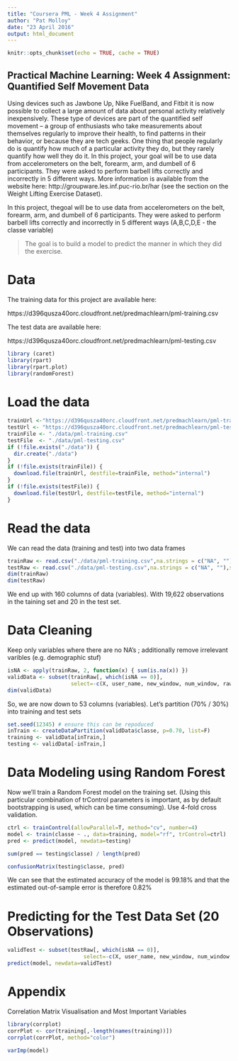 ```yaml
---
title: "Coursera PML - Week 4 Assignment"
author: "Pat Molloy"
date: "23 April 2016"
output: html_document
---
```


```r
knitr::opts_chunk$set(echo = TRUE, cache = TRUE)
```

## Practical Machine Learning: Week 4 Assignment: Quantified Self Movement Data

Using devices such as Jawbone Up, Nike FuelBand, and Fitbit it is now possible to collect a large amount of data about personal activity relatively inexpensively. These type of devices are part of the quantified self movement – a group of enthusiasts who take measurements about themselves regularly to improve their health, to find patterns in their behavior, or because they are tech geeks. One thing that people regularly do is quantify how much of a particular activity they do, but they rarely quantify how well they do it. In this project, your goal will be to use data from accelerometers on the belt, forearm, arm, and dumbell of 6 participants. They were asked to perform barbell lifts correctly and incorrectly in 5 different ways. More information is available from the website here: http://groupware.les.inf.puc-rio.br/har (see the section on the Weight Lifting Exercise Dataset).

In this project, thegoal will be to use data from accelerometers on the belt, forearm, arm, and dumbell of 6 participants. They were asked to perform barbell lifts correctly and incorrectly in 5 different ways (A,B,C,D,E - the classe variable)

> The goal is to build a model to predict the manner in which they did the exercise.

# Data

The training data for this project are available here:

https://d396qusza40orc.cloudfront.net/predmachlearn/pml-training.csv

The test data are available here:

https://d396qusza40orc.cloudfront.net/predmachlearn/pml-testing.csv

```r
library (caret)
library(rpart)
library(rpart.plot)
library(randomForest)
```

# Load the data

```r
trainUrl <-"https://d396qusza40orc.cloudfront.net/predmachlearn/pml-training.csv"
testUrl <- "https://d396qusza40orc.cloudfront.net/predmachlearn/pml-testing.csv"
trainFile <- "./data/pml-training.csv"
testFile  <- "./data/pml-testing.csv"
if (!file.exists("./data")) {
  dir.create("./data")
}
if (!file.exists(trainFile)) {
  download.file(trainUrl, destfile=trainFile, method="internal")
}
if (!file.exists(testFile)) {
  download.file(testUrl, destfile=testFile, method="internal")
}
```

# Read the data

We can read the data (training and test) into two data frames

```r
trainRaw <- read.csv("./data/pml-training.csv",na.strings = c("NA", ""),strip.white=T)
testRaw <- read.csv("./data/pml-testing.csv",na.strings = c("NA", ""),strip.white=T)
dim(trainRaw)
dim(testRaw)
```

We end up with 160 columns of data (variables). With 19,622 observations in the taining set and 20 in the test set.

# Data Cleaning

Keep only variables where there are no NA's ; additionally remove irrelevant varibles (e.g. demographic stuf)

```r
isNA <- apply(trainRaw, 2, function(x) { sum(is.na(x)) })
validData <- subset(trainRaw[, which(isNA == 0)], 
                    select=-c(X, user_name, new_window, num_window, raw_timestamp_part_1, raw_timestamp_part_2, cvtd_timestamp))
dim(validData)

```
So, we are now down to 53 columns (variables). Let's partition (70% / 30%) into training and test sets

```r
set.seed(12345) # ensure this can be repoduced
inTrain <- createDataPartition(validData$classe, p=0.70, list=F)
training <- validData[inTrain,]
testing <- validData[-inTrain,]
```

# Data Modeling using Random Forest

Now we'll train a Random Forest model on the training set. (Using this particular combination of trControl parameters is important, as by default bootstrapping is used, which can be time consuming). Use 4-fold cross validation.

```r
ctrl <- trainControl(allowParallel=T, method="cv", number=4)
model <- train(classe ~ ., data=training, model="rf", trControl=ctrl)
pred <- predict(model, newdata=testing)

sum(pred == testing$classe) / length(pred)

confusionMatrix(testing$classe, pred)
```


We can see that the estimated accuracy of the model is 99.18% and that the estimated out-of-sample error is therefore 0.82%

# Predicting for the Test Data Set (20 Observations)

```r

validTest <- subset(testRaw[, which(isNA == 0)], 
                        select=-c(X, user_name, new_window, num_window, raw_timestamp_part_1, raw_timestamp_part_2, cvtd_timestamp))
predict(model, newdata=validTest)
```

# Appendix 

Correlation Matrix Visualisation and Most Important Variables

```r

library(corrplot)
corrPlot <- cor(training[,-length(names(training))])
corrplot(corrPlot, method="color")

varImp(model)
```
